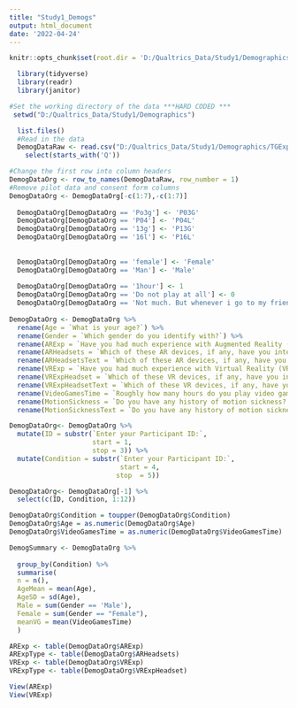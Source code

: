 ```yaml
---
title: "Study1_Demogs"
output: html_document
date: '2022-04-24'
---
```

```r
knitr::opts_chunk$set(root.dir = 'D:/Qualtrics_Data/Study1/Demographics', echo = TRUE)
```

```r
  library(tidyverse)
  library(readr)
  library(janitor)

```

```r
#Set the working directory of the data ***HARD CODED ***
 setwd("D:/Qualtrics_Data/Study1/Demographics")

```

```r
  list.files()
  #Read in the data
  DemogDataRaw <- read.csv("D:/Qualtrics_Data/Study1/Demographics/TGExperiment1_DemogData.csv") %>%  
    select(starts_with('Q')) 
```
```r
#Change the first row into column headers
DemogDataOrg <- row_to_names(DemogDataRaw, row_number = 1)
#Remove pilot data and consent form columns
DemogDataOrg <- DemogDataOrg[-c(1:7),-c(1:7)]
  
  DemogDataOrg[DemogDataOrg == 'Po3g'] <- 'P03G'
  DemogDataOrg[DemogDataOrg == 'P04'] <- 'P04L'
  DemogDataOrg[DemogDataOrg == '13g'] <- 'P13G'
  DemogDataOrg[DemogDataOrg == '16l'] <- 'P16L'
  
  
  DemogDataOrg[DemogDataOrg == 'female'] <- 'Female'
  DemogDataOrg[DemogDataOrg == 'Man'] <- 'Male'
  
  DemogDataOrg[DemogDataOrg == '1hour'] <- 1
  DemogDataOrg[DemogDataOrg == 'Do not play at all'] <- 0
  DemogDataOrg[DemogDataOrg == 'Not much. But whenever i go to my friends house every couple months'] <- 0
  
DemogDataOrg <- DemogDataOrg %>% 
  rename(Age = `What is your age?`) %>% 
  rename(Gender = `Which gender do you identify with?`) %>% 
  rename(ARExp = `Have you had much experience with Augmented Reality (AR) before?`) %>% 
  rename(ARHeadsets = `Which of these AR devices, if any, have you interacted with before? - Selected Choice`) %>% 
  rename(ARHeadsetsText = `Which of these AR devices, if any, have you interacted with before? - Other (Please describe) - Text`) %>% 
  rename(VRExp = `Have you had much experience with Virtual Reality (VR) before?`) %>% 
  rename(VRExpHeadset = `Which of these VR devices, if any, have you interacted with before? - Selected Choice`) %>%
  rename(VRExpHeadsetText = `Which of these VR devices, if any, have you interacted with before? - Other (Please describe) - Text`) %>% 
  rename(VideoGamesTime = `Roughly how many hours do you play video games for in an average week?`) %>% 
  rename(MotionSickness = `Do you have any history of motion sickness? - Selected Choice`) %>% 
  rename(MotionSicknessText = `Do you have any history of motion sickness? - Other (Please describe) - Text`)

```



```r
DemogDataOrg<- DemogDataOrg %>%
  mutate(ID = substr(`Enter your Participant ID:`,
                     start = 1,
                     stop = 3)) %>%
  mutate(Condition = substr(`Enter your Participant ID:`,
                            start = 4,
                           stop  = 5))

DemogDataOrg<- DemogDataOrg[-1] %>%
  select(c(ID, Condition, 1:12)) 

DemogDataOrg$Condition = toupper(DemogDataOrg$Condition)
DemogDataOrg$Age = as.numeric(DemogDataOrg$Age)
DemogDataOrg$VideoGamesTime = as.numeric(DemogDataOrg$VideoGamesTime)

```

```r
DemogSummary <- DemogDataOrg %>% 
  
  group_by(Condition) %>% 
  summarise(
  n = n(),
  AgeMean = mean(Age),
  AgeSD = sd(Age),
  Male = sum(Gender == 'Male'),
  Female = sum(Gender == "Female"),
  meanVG = mean(VideoGamesTime)
  )   
```


```r
ARExp <- table(DemogDataOrg$ARExp)
ARExpType <- table(DemogDataOrg$ARHeadsets)
VRExp <- table(DemogDataOrg$VRExp)
VRExpType <- table(DemogDataOrg$VRExpHeadset)

View(ARExp) 
View(VRExp) 



```

